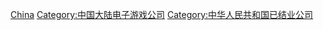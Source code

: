 [[Category:已結業電子遊戲公司|China]]
[[Category:中国大陆电子游戏公司|Category:中国大陆电子游戏公司]]
[[Category:中华人民共和国已结业公司|Category:中华人民共和国已结业公司]]